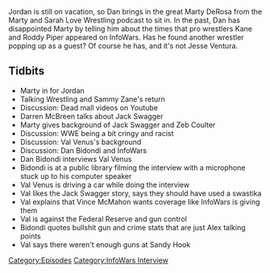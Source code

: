 {{DEFAULTSORT:
    #_EPISODE_0286:Wrestling With Disappointment
}}{{Episode
    | title           = Wrestling With Disappointment
    | caption         = Listen to this episode on [https://knowledgefight.libsyn.com/knowledge-fight-wrestling-with-disappointment Libsyn] [https://open.spotify.com/episode/2NWTXv5TSP3Ji3vDD1Zzge Spotify]
    | episodeNumber   = 286
    | length          = 01:12:26
    | airDate         = April 19, 2019
    | episodeType     = [[:Category:InfoWars Interview|InfoWars Interview]]
    | appearance      = [[Marty DeRosa]], [[Darren McBreen]], [[Jack Swagger]], [[Zeb Coulter]], [[Dan Bidondi]], [[Val Venus]], [[Vince McMahon]]
    | beverage        = Dasani Sparkling Pear Kiwi
    | previousEpisode = [[285: Lil' Taste of Poland]]
    | nextEpisode     = [[287: April 15-18, 2019]]
}}

{{Stub}}

Jordan is still on vacation, so Dan brings in the great Marty DeRosa from the Marty and Sarah Love Wrestling podcast to sit in. In the past, Dan has disappointed Marty by telling him about the times that pro wrestlers Kane and Roddy Piper appeared on InfoWars. Has he found another wrestler popping up as a guest? Of course he has, and it's not Jesse Ventura.

==Tidbits==

*Marty in for Jordan
*Talking Wrestling and Sammy Zane's return
*Discussion: Dead mall videos on Youtube
*Darren McBreen talks about Jack Swagger
*Marty gives background of Jack Swagger and Zeb Coulter
*Discussion: WWE being a bit cringy and racist
*Discussion: Val Venus's background
*Discussion: Dan Bidondi and InfoWars
*Dan Bidondi interviews Val Venus
*Bidondi is at a public library filming the interview with a microphone stuck up to his computer speaker
*Val Venus is driving a car while doing the interview
*Val likes the Jack Swagger story, says they should have used a swastika
*Val explains that Vince McMahon wants coverage like InfoWars is giving them
*Val is against the Federal Reserve and gun control
*Bidondi quotes bullshit gun and crime stats that are just Alex talking points
*Val says there weren't enough guns at Sandy Hook

[[Category:Episodes]]
[[Category:InfoWars Interview]]
